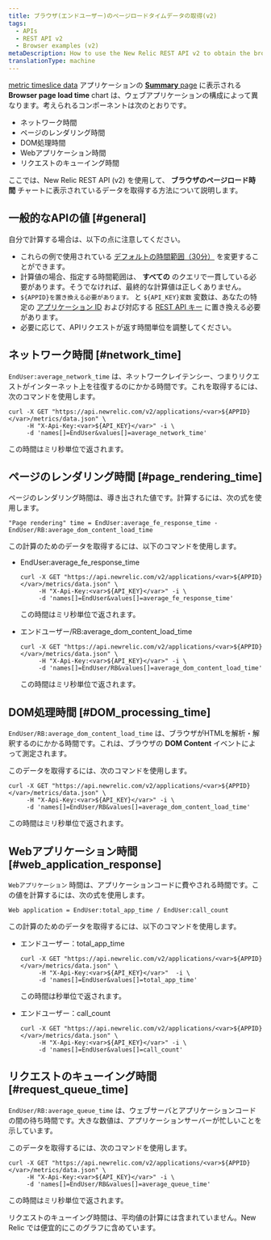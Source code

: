 ```yaml
---
title: ブラウザ(エンドユーザー)のページロードタイムデータの取得(v2)
tags:
  - APIs
  - REST API v2
  - Browser examples (v2)
metaDescription: How to use the New Relic REST API v2 to obtain the browser transaction response time chart's data.
translationType: machine
---
```


[metric timeslice data](/docs/data-analysis/metrics/analyze-your-metrics/data-collection-metric-timeslice-event-data#timeslice-data) アプリケーションの [**Summary** page](/docs/browser/new-relic-browser/getting-started/browser-overview-website-performance-glance) に表示される **Browser page load time** chart は、ウェブアプリケーションの構成によって異なります。考えられるコンポーネントは次のとおりです。

* ネットワーク時間
* ページのレンダリング時間
* DOM処理時間
* Webアプリケーション時間
* リクエストのキューイング時間

ここでは、New Relic REST API (v2) を使用して、 **ブラウザのページロード時間** チャートに表示されているデータを取得する方法について説明します。

## 一般的なAPIの値 [#general]

自分で計算する場合は、以下の点に注意してください。

* これらの例で使用されている [デフォルトの時間範囲（30分）](/docs/apm/apis/requirements/specifying-time-range-api-v2#api-call) を変更することができます。
* 計算値の場合、指定する時間範囲は、 **すべての** のクエリで一貫している必要があります。そうでなければ、最終的な計算値は正しくありません。
* `${APPID}を置き換える必要があります。` と `${API_KEY}変数` 変数は、あなたの特定の [アプリケーション ID](/docs/apm/apis/requirements/identification-code) および対応する [REST API キー](/docs/apis/rest-api-v2/requirements/rest-api-key#viewing) に置き換える必要があります。
* 必要に応じて、APIリクエストが返す時間単位を調整してください。

## ネットワーク時間 [#network_time]

`EndUser:average_network_time` は、ネットワークレイテンシー、つまりリクエストがインターネット上を往復するのにかかる時間です。これを取得するには、次のコマンドを使用します。

```
curl -X GET "https://api.newrelic.com/v2/applications/<var>${APPID}</var>/metrics/data.json" \
     -H "X-Api-Key:<var>${API_KEY}</var>" -i \
     -d 'names[]=EndUser&values[]=average_network_time'
```

この時間はミリ秒単位で返されます。

## ページのレンダリング時間 [#page_rendering_time]

ページのレンダリング時間は、導き出された値です。計算するには、次の式を使用します。

```
"Page rendering" time = EndUser:average_fe_response_time - EndUser/RB:average_dom_content_load_time
```

この計算のためのデータを取得するには、以下のコマンドを使用します。

* EndUser:average_fe_response_time

  ```
  curl -X GET "https://api.newrelic.com/v2/applications/<var>${APPID}</var>/metrics/data.json" \
       -H "X-Api-Key:<var>${API_KEY}</var>" -i \
       -d 'names[]=EndUser&values[]=average_fe_response_time'
  ```

  この時間はミリ秒単位で返されます。

* エンドユーザー/RB:average_dom_content_load_time

  ```
  curl -X GET "https://api.newrelic.com/v2/applications/<var>${APPID}</var>/metrics/data.json" \
       -H "X-Api-Key:<var>${API_KEY}</var>" -i \
       -d 'names[]=EndUser/RB&values[]=average_dom_content_load_time'
  ```

  この時間はミリ秒単位で返されます。

## DOM処理時間 [#DOM_processing_time]

`EndUser/RB:average_dom_content_load_time` は、ブラウザがHTMLを解析・解釈するのにかかる時間です。これは、ブラウザの **DOM Content** イベントによって測定されます。

このデータを取得するには、次のコマンドを使用します。

```
curl -X GET "https://api.newrelic.com/v2/applications/<var>${APPID}</var>/metrics/data.json" \
     -H "X-Api-Key:<var>${API_KEY}</var>" -i \
     -d 'names[]=EndUser/RB&values[]=average_dom_content_load_time'
```

この時間はミリ秒単位で返されます。

## Webアプリケーション時間 [#web_application_response]

`Webアプリケーション` 時間は、アプリケーションコードに費やされる時間です。この値を計算するには、次の式を使用します。

```
Web application = EndUser:total_app_time / EndUser:call_count
```

この計算のためのデータを取得するには、以下のコマンドを使用します。

* エンドユーザー：total_app_time

  ```
  curl -X GET "https://api.newrelic.com/v2/applications/<var>${APPID}</var>/metrics/data.json" \
       -H "X-Api-Key:<var>${API_KEY}</var>"  -i \
       -d 'names[]=EndUser&values[]=total_app_time'
  ```

  この時間は秒単位で返されます。

* エンドユーザー：call_count

  ```
  curl -X GET "https://api.newrelic.com/v2/applications/<var>${APPID}</var>/metrics/data.json" \
       -H "X-Api-Key:<var>${API_KEY}</var>" -i \
       -d 'names[]=EndUser&values[]=call_count'
  ```

## リクエストのキューイング時間 [#request_queue_time]

`EndUser/RB:average_queue_time` は、ウェブサーバとアプリケーションコードの間の待ち時間です。大きな数値は、アプリケーションサーバーが忙しいことを示しています。

このデータを取得するには、次のコマンドを使用します。

```
curl -X GET "https://api.newrelic.com/v2/applications/<var>${APPID}</var>/metrics/data.json" \
     -H "X-Api-Key:<var>${API_KEY}</var>" -i \
     -d 'names[]=EndUser/RB&values[]=average_queue_time'
```

この時間はミリ秒単位で返されます。

リクエストのキューイング時間は、平均値の計算には含まれていません。New Relic では便宜的にこのグラフに含めています。